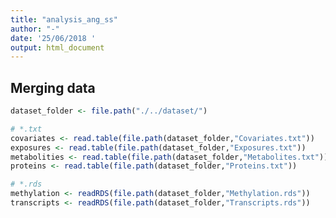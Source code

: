 ```yaml
---
title: "analysis_ang_ss"
author: "-"
date: '25/06/2018 '
output: html_document
---
```


## Merging data

```r
dataset_folder <- file.path("./../dataset/")

# *.txt
covariates <- read.table(file.path(dataset_folder,"Covariates.txt"))
exposures <- read.table(file.path(dataset_folder,"Exposures.txt"))
metabolities <- read.table(file.path(dataset_folder,"Metabolites.txt"))
proteins <- read.table(file.path(dataset_folder,"Proteins.txt"))

# *.rds
methylation <- readRDS(file.path(dataset_folder,"Methylation.rds"))
transcripts <- readRDS(file.path(dataset_folder,"Transcripts.rds"))
```


